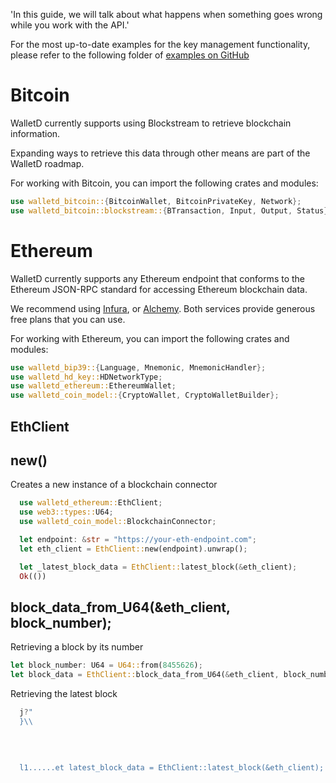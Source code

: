   'In this guide, we will talk about what happens when something goes wrong while you work with the API.'

For the most up-to-date examples for the key management functionality, please refer to the following folder of [examples on GitHub](non)



# Bitcoin

WalletD currently supports using Blockstream to retrieve blockchain information.

Expanding ways to retrieve this data through other means are part of the WalletD roadmap.

For working with Bitcoin, you can import the following crates and modules:
```rust 
use walletd_bitcoin::{BitcoinWallet, BitcoinPrivateKey, Network};
use walletd_bitcoin::blockstream::{BTransaction, Input, Output, Status};
```



# Ethereum

WalletD currently supports any Ethereum endpoint that conforms to the Ethereum JSON-RPC standard for accessing Ethereum blockchain data.

We recommend using [Infura](https://www.infura.io/), or [Alchemy](https://www.alchemy.com/pricing). Both services provide generous free plans that you can use.

For working with Ethereum, you can import the following crates and modules:
```rust 
use walletd_bip39::{Language, Mnemonic, MnemonicHandler};
use walletd_hd_key::HDNetworkType;
use walletd_ethereum::EthereumWallet;
use walletd_coin_model::{CryptoWallet, CryptoWalletBuilder};
```


## EthClient

## new()

Creates a new instance of a blockchain connector

```rust
  use walletd_ethereum::EthClient;
  use web3::types::U64;
  use walletd_coin_model::BlockchainConnector;
```
```rust
  let endpoint: &str = "https://your-eth-endpoint.com";
  let eth_client = EthClient::new(endpoint).unwrap();  

  let _latest_block_data = EthClient::latest_block(&eth_client);
  Ok(())
```

## block_data_from_U64(&eth_client, block_number);

Retrieving a block by its number
```rust
let block_number: U64 = U64::from(8455626);
let block_data = EthClient::block_data_from_U64(&eth_client, block_number);
```

Retrieving the latest block
```rust
  j?"
  }\\
  
  
  
  
  l1......et latest_block_data = EthClient::latest_block(&eth_client);
```